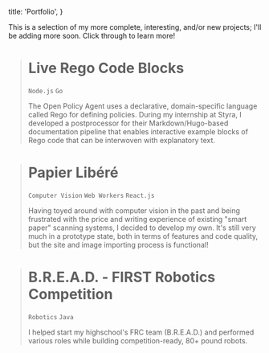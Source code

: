   title: 'Portfolio',
}

This is a selection of my more complete, interesting, and/or new projects; I'll be adding more soon. Click through to learn more!

<!--blue and #e2ebee instead of grayscale?-->

<Link to='/portfolio/live_rego_code_blocks'>

  > # Live Rego Code Blocks
  > 
  > `Node.js` `Go`
  > 
  > The Open Policy Agent uses a declarative, domain-specific language called Rego for defining policies.
  > During my internship at Styra, I developed a postprocessor for their Markdown/Hugo-based documentation pipeline
  > that enables interactive example blocks of Rego code that can be interwoven with explanatory text.

</Link>

<Link to='/portfolio/papier_libere'>

  > # Papier Libéré
  > 
  > `Computer Vision` `Web Workers` `React.js`
  > 
  > Having toyed around with computer vision in the past and being frustrated with the price and writing experience
  > of existing "smart paper" scanning systems, I decided to develop my own. It's still very much in a prototype state,
  > both in terms of features and code quality, but the site and image importing process is functional!

</Link>

<!--<Link to='/portfolio/electronics_classes'>

  > # Electronics Classes
  >
  > `Electronics`
  >
  > I had picked up quite a bit of electronics knowledge before coming to university but in the labs of a few classes
  > I've finally been able to build some more complicated circuits.

</Link>

<Link to='/portfolio/mechanics_classes'>

  > # Mechanics Classes
  >
  > `Robotics` `Control Systems` `MATLAB`
  > 
  > In Spring 2019 I took the _Dynamics and Vibrations_ class in Brown's Engineering department. My lab group and I built
  > various projects including a "minus-k" compressed-spring vibration isolation system and fully closed-loop
  > quadcopter control system.

</Link>-->

<Link to='/portfolio/bread'>

  > # B.R.E.A.D. - FIRST Robotics Competition
  > 
  > `Robotics` `Java`
  > 
  > I helped start my highschool's FRC team (B.R.E.A.D.) and performed various roles while building competition-ready, 80+ pound robots.

</Link>

<!-- TODO: talking planter 

<Link to='/portfolio/knitting'>

  > # Knitting
  >
  > `Art`
  > 
  > I've taken up knitting in college, here's a few of my pieces!

</Link>

<Link to='/portfolio/ceramics'>

  > # Ceramics
  >
  > `Art`
  > 
  > I took a semester of ceramics during highschool to fulfill my art requirements and enjoyed it so much that I took it again.
  > Many of the pieces I made had a technical or scientific twist to them.

</Link>-->